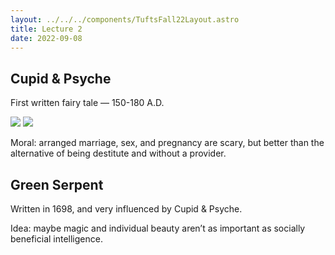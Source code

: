 ```yaml
---
layout: ../../../components/TuftsFall22Layout.astro
title: Lecture 2
date: 2022-09-08
---
```


## Cupid & Psyche

First written fairy tale — 150-180 A.D.

![](https://share.cleanshot.com/Vmp85f/download)
![](https://share.cleanshot.com/tHmS2l/download)

Moral: arranged marriage, sex, and pregnancy are scary, but better than the alternative of being destitute and without a provider.

## Green Serpent

Written in 1698, and very influenced by Cupid & Psyche.

Idea: maybe magic and individual beauty aren’t as important as socially beneficial intelligence.
